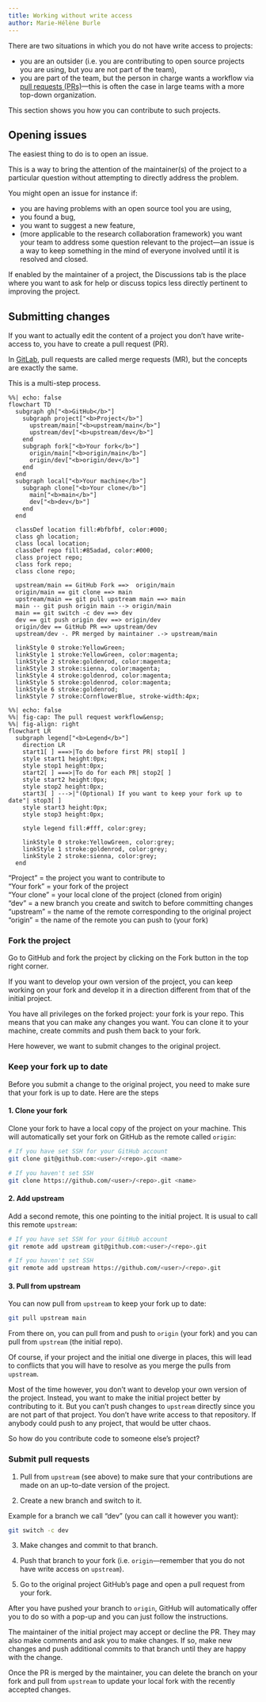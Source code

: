 ```yaml
---
title: Working without write access
author: Marie-Hélène Burle
---
```


:::{.def}

There are two situations in which you do not have write access to projects:

- you are an outsider (i.e. you are contributing to open source projects you are using, but you are not part of the team),
- you are part of the team, but the person in charge wants a workflow via [pull requests (PRs)](https://en.wikipedia.org/wiki/Distributed_version_control#Pull_requests)—this is often the case in large teams with a more top-down organization.

This section shows you how you can contribute to such projects.

:::

## Opening issues

The easiest thing to do is to open an issue.

This is a way to bring the attention of the maintainer(s) of the project to a particular question without attempting to directly address the problem.

You might open an issue for instance if:

- you are having problems with an open source tool you are using,
- you found a bug,
- you want to suggest a new feature,
- (more applicable to the research collaboration framework) you want your team to address some question relevant to the project—an issue is a way to keep something in the mind of everyone involved until it is resolved and closed.

:::{.note}

If enabled by the maintainer of a project, the [Discussions]{.codelike} tab is the place where you want to ask for help or discuss topics less directly pertinent to improving the project.

:::

## Submitting changes

If you want to actually edit the content of a project you don't have write-access to, you have to create a pull request (PR).

:::{.note}

In [GitLab](https://gitlab.com/), pull requests are called merge requests (MR), but the concepts are exactly the same.

:::

This is a multi-step process.

```mermaid
%%| echo: false
flowchart TD
  subgraph gh["<b>GitHub</b>"]
    subgraph project["<b>Project</b>"]
      upstream/main["<b>upstream/main</b>"]
      upstream/dev["<b>upstream/dev</b>"]
    end
    subgraph fork["<b>Your fork</b>"]
      origin/main["<b>origin/main</b>"]
      origin/dev["<b>origin/dev</b>"]
    end
  end
  subgraph local["<b>Your machine</b>"]
    subgraph clone["<b>Your clone</b>"]
      main["<b>main</b>"]
      dev["<b>dev</b>"]
    end
  end

  classDef location fill:#bfbfbf, color:#000;
  class gh location;
  class local location;
  classDef repo fill:#85adad, color:#000;
  class project repo;
  class fork repo;
  class clone repo;

  upstream/main == GitHub Fork ==>  origin/main
  origin/main == git clone ==> main
  upstream/main == git pull upstream main ==> main
  main -- git push origin main --> origin/main
  main == git switch -c dev ==> dev
  dev == git push origin dev ==> origin/dev
  origin/dev == GitHub PR ==> upstream/dev
  upstream/dev -. PR merged by maintainer .-> upstream/main

  linkStyle 0 stroke:YellowGreen;
  linkStyle 1 stroke:YellowGreen, color:magenta;
  linkStyle 2 stroke:goldenrod, color:magenta;
  linkStyle 3 stroke:sienna, color:magenta;
  linkStyle 4 stroke:goldenrod, color:magenta;
  linkStyle 5 stroke:goldenrod, color:magenta;
  linkStyle 6 stroke:goldenrod;
  linkStyle 7 stroke:CornflowerBlue, stroke-width:4px;
```

```mermaid
%%| echo: false
%%| fig-cap: The pull request workflow&ensp;
%%| fig-align: right
flowchart LR
  subgraph legend["<b>Legend</b>"]
    direction LR
    start1[ ] ===>|To do before first PR| stop1[ ]
    style start1 height:0px;
    style stop1 height:0px;
    start2[ ] ===>|To do for each PR| stop2[ ]
    style start2 height:0px;
    style stop2 height:0px;
    start3[ ] --->|"(Optional) If you want to keep your fork up to date"| stop3[ ]
    style start3 height:0px;
    style stop3 height:0px;

    style legend fill:#fff, color:grey;

    linkStyle 0 stroke:YellowGreen, color:grey;
    linkStyle 1 stroke:goldenrod, color:grey;
    linkStyle 2 stroke:sienna, color:grey;
  end
```

:::{.note}

"Project" = the project you want to contribute to \
"Your fork" = your fork of the project \
"Your clone" = your local clone of the project (cloned from origin) \
"dev" = a new branch you create and switch to before committing changes \
"upstream" = the name of the remote corresponding to the original project \
"origin" = the name of the remote you can push to (your fork)

:::

### Fork the project

Go to GitHub and fork the project by clicking on the [Fork]{.codelike} button in the top right corner.

:::{.note}

If you want to develop your own version of the project, you can keep working on your fork and develop it in a direction different from that of the initial project.

:::

You have all privileges on the forked project: your fork is your repo. This means that you can make any changes you want. You can clone it to your machine, create commits and push them back to your fork.

Here however, we want to submit changes to the original project.

### Keep your fork up to date

Before you submit a change to the original project, you need to make sure that your fork is up to date. Here are the steps

#### 1. Clone your fork

Clone your fork to have a local copy of the project on your machine. This will automatically set your fork on GitHub as the remote called `origin`:

```.bash
# If you have set SSH for your GitHub account
git clone git@github.com:<user>/<repo>.git <name>

# If you haven't set SSH
git clone https://github.com/<user>/<repo>.git <name>
```

#### 2. Add upstream

Add a second remote, this one pointing to the initial project. It is usual to call this remote `upstream`:

```.bash
# If you have set SSH for your GitHub account
git remote add upstream git@github.com:<user>/<repo>.git

# If you haven't set SSH
git remote add upstream https://github.com/<user>/<repo>.git
```

#### 3. Pull from upstream

You can now pull from `upstream` to keep your fork up to date:

```.bash
git pull upstream main
```

From there on, you can pull from and push to `origin` (your fork) and you can pull from `upstream` (the initial repo).

Of course, if your project and the initial one diverge in places, this will lead to conflicts that you will have to resolve as you merge the pulls from `upstream`.

Most of the time however, you don't want to develop your own version of the project. Instead, you want to make the initial project better by contributing to it. But you can't push changes to `upstream` directly since you are not part of that project. You don't have write access to that repository. If anybody could push to any project, that would be utter chaos.

So how do you contribute code to someone else's project?

### Submit pull requests

1. Pull from `upstream` (see above) to make sure that your contributions are made on an up-to-date version of the project.

2. Create a new branch and switch to it.

:::{.example}

Example for a branch we call "dev" (you can call it however you want):

:::

```.bash
git switch -c dev
```

3. Make changes and commit to that branch.

4. Push that branch to your fork (i.e. `origin`—remember that you do not have write access on `upstream`).

5. Go to the original project GitHub's page and open a pull request from your fork.

:::{.note}

After you have pushed your branch to `origin`, GitHub will automatically offer you to do so with a pop-up and you can just follow the instructions.

:::

The maintainer of the initial project may accept or decline the PR. They may also make comments and ask you to make changes. If so, make new changes and push additional commits to that branch until they are happy with the change.

Once the PR is merged by the maintainer, you can delete the branch on your fork and pull from `upstream` to update your local fork with the recently accepted changes.
